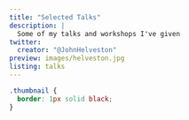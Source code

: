 ```yaml
---
title: "Selected Talks"
description: |
  Some of my talks and workshops I've given
twitter:
  creator: "@JohnHelveston"
preview: images/helveston.jpg
listing: talks
---
```


```css
.thumbnail {
  border: 1px solid black;
}
```

<!-- Took this idea from Emi Tanaka - thanks Emi! https://github.com/emitanaka/emitanaka.github.io/blob/master/talks.Rmd -->
